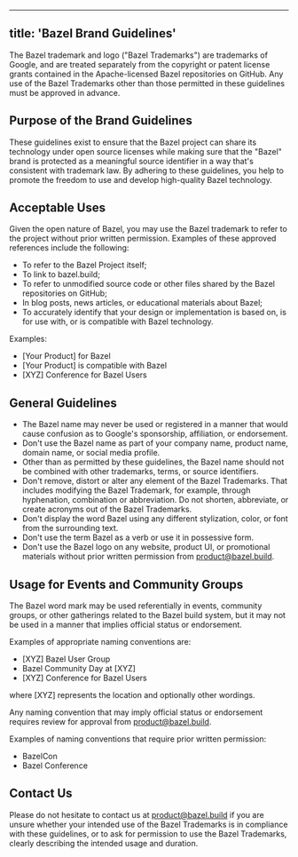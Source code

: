 
---
title: 'Bazel Brand Guidelines'
---



The Bazel trademark and logo ("Bazel Trademarks") are trademarks of Google, and
are treated separately from the copyright or patent license grants contained in
the Apache-licensed Bazel repositories on GitHub. Any use of the Bazel
Trademarks other than those permitted in these guidelines must be approved in
advance.

## Purpose of the Brand Guidelines

These guidelines exist to ensure that the Bazel project can share its technology
under open source licenses while making sure that the "Bazel" brand is protected
as a meaningful source identifier in a way that's consistent with trademark law.
By adhering to these guidelines, you help to promote the freedom to use and
develop high-quality Bazel technology.

## Acceptable Uses

Given the open nature of Bazel, you may use the Bazel trademark to refer to the
project without prior written permission. Examples of these approved references
include the following:

*   To refer to the Bazel Project itself;
*   To link to bazel.build;
*   To refer to unmodified source code or other files shared by the Bazel
    repositories on GitHub;
*   In blog posts, news articles, or educational materials about Bazel;
*   To accurately identify that your design or implementation is based on, is
    for use with, or is compatible with Bazel technology.

Examples:

*   \[Your Product\] for Bazel
*   \[Your Product\] is compatible with Bazel
*   \[XYZ\] Conference for Bazel Users

## General Guidelines

*   The Bazel name may never be used or registered in a manner that would cause
    confusion as to Google's sponsorship, affiliation, or endorsement.
*   Don't use the Bazel name as part of your company name, product name, domain
    name, or social media profile.
*   Other than as permitted by these guidelines, the Bazel name should not be
    combined with other trademarks, terms, or source identifiers.
*   Don't remove, distort or alter any element of the Bazel Trademarks. That
    includes modifying the Bazel Trademark, for example, through hyphenation,
    combination or abbreviation. Do not shorten, abbreviate, or create acronyms
    out of the Bazel Trademarks.
*   Don't display the word Bazel using any different stylization, color, or font
    from the surrounding text.
*   Don't use the term Bazel as a verb or use it in possessive form.
*   Don't use the Bazel logo on any website, product UI, or promotional
    materials without prior written permission from
    [product@bazel.build](mailto:product@bazel.build).

## Usage for Events and Community Groups

The Bazel word mark may be used referentially in events, community groups, or
other gatherings related to the Bazel build system, but it may not be used in a
manner that implies official status or endorsement.

Examples of appropriate naming conventions are:

*   \[XYZ\] Bazel User Group
*   Bazel Community Day at \[XYZ\]
*   \[XYZ\] Conference for Bazel Users

where \[XYZ\] represents the location and optionally other wordings.

Any naming convention that may imply official status or endorsement requires
review for approval from [product@bazel.build](mailto:product@bazel.build).

Examples of naming conventions that require prior written permission:

*   BazelCon
*   Bazel Conference

## Contact Us

Please do not hesitate to contact us at
[product@bazel.build](mailto:product@bazel.build) if you are unsure whether your
intended use of the Bazel Trademarks is in compliance with these guidelines, or
to ask for permission to use the Bazel Trademarks, clearly describing the
intended usage and duration.
